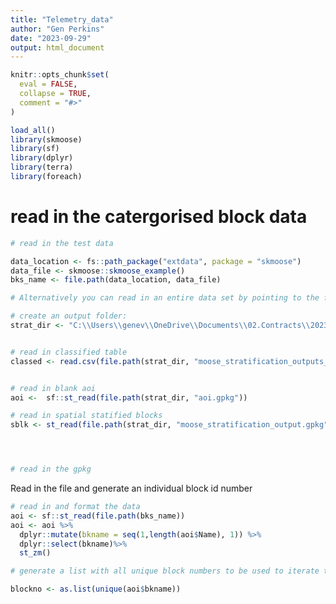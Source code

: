 ```yaml
---
title: "Telemetry_data"
author: "Gen Perkins"
date: "2023-09-29"
output: html_document
---
```


```r
knitr::opts_chunk$set(
  eval = FALSE,
  collapse = TRUE,
  comment = "#>"
)
```

```r
load_all()
library(skmoose)
library(sf)
library(dplyr)
library(terra)
library(foreach)

```

# read in the catergorised block data 

```r
# read in the test data 

data_location <- fs::path_package("extdata", package = "skmoose")
data_file <- skmoose::skmoose_example()
bks_name <- file.path(data_location, data_file)

# Alternatively you can read in an entire data set by pointing to the file location as shown below: 

# create an output folder: 
strat_dir <- "C:\\Users\\genev\\OneDrive\\Documents\\02.Contracts\\2023_oddjobs\\2023_moose_block_surveyR\\02.Data\\data"


# read in classified table
classed <- read.csv(file.path(strat_dir, "moose_stratification_outputs_classed.csv"))


# read in blank aoi
aoi <-  sf::st_read(file.path(strat_dir, "aoi.gpkg"))

# read in spatial statified blocks 
sblk <- st_read(file.path(strat_dir, "moose_stratification_output.gpkg"))




# read in the gpkg

```

Read in the file and generate an individual block id number 

```r
# read in and format the data 
aoi <- sf::st_read(file.path(bks_name))
aoi <- aoi %>%
  dplyr::mutate(bkname = seq(1,length(aoi$Name), 1)) %>%
  dplyr::select(bkname)%>%
  st_zm()

# generate a list with all unique block numbers to be used to iterate through the spatial extraction

blockno <- as.list(unique(aoi$bkname))

```
